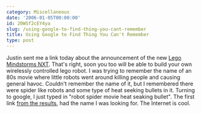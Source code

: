 ```yaml
---
category: Miscellaneous
date: '2006-01-05T00:00:00'
id: 20WSf2cEY4ya
slug: /using-google-to-find-thing-you-cant-remember
title: Using Google to Find Thing You Can't Remember
type: post
---
```


Justin sent me a link today about the announcement of the new
[Lego Mindstorms NXT](http://www.lego.com/eng/info/default.asp?page=pressdetail&contentid=17278&countrycode=2057&yearcode=&archive=false).
That's right, soon you too will be able to build your own
wirelessly controlled lego robot. I was trying to remember the name
of an 80s movie where little robots went around killing people and
causing general havoc. Couldn't remember the name of it, but I
remembered there were spider like robots and some type of heat
seeking bullets in it. Turning to google, I just typed in "robot
spider movie heat seaking bullet". The first link
[from the results](http://www.google.com/search?hs=Kvv&hl=en&lr=&client=firefox-a&rls=org.mozilla:en-US:official&q=robot+spider+movie+heat+seaking+bullet&btnG=Search),
had the name I was looking for. The Internet is cool.